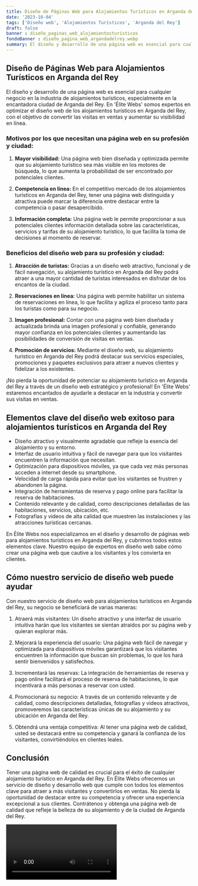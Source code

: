 ```yaml
---
title: Diseño de Páginas Web para Alojamientos Turísticos en Arganda del Rey
date: '2023-10-04'
tags: ['Diseño web', 'Alojamientos Turísticos', 'Arganda del Rey']
draft: false
banner : diseño_paginas_web_alojamientosturísticos
fondoBanner : diseño_pagina_web_argandadelrey.webp
summary: El diseño y desarrollo de una página web es esencial para cualquier negocio en la industria de alojamientos turísticos, especialmente en la encantadora ciudad de Arganda del Rey. En 'Élite Webs' somos expertos en optimizar el diseño web de los alojamientos turísticos en Arganda del Rey, con el objetivo de convertir las visitas en ventas y aumentar su visibilidad en línea.
---
```


## **Diseño de Páginas Web para Alojamientos Turísticos en Arganda del Rey**

El diseño y desarrollo de una página web es esencial para cualquier negocio en la industria de alojamientos turísticos, especialmente en la encantadora ciudad de Arganda del Rey. En 'Élite Webs' somos expertos en optimizar el diseño web de los alojamientos turísticos en Arganda del Rey, con el objetivo de convertir las visitas en ventas y aumentar su visibilidad en línea.

### **Motivos por los que necesitan una página web en su profesión y ciudad:**

1. **Mayor visibilidad:** Una página web bien diseñada y optimizada permite que su alojamiento turístico sea más visible en los motores de búsqueda, lo que aumenta la probabilidad de ser encontrado por potenciales clientes.

2. **Competencia en línea:** En el competitivo mercado de los alojamientos turísticos en Arganda del Rey, tener una página web distinguida y atractiva puede marcar la diferencia entre destacar entre la competencia o pasar desapercibido.

3. **Información completa:** Una página web le permite proporcionar a sus potenciales clientes información detallada sobre las características, servicios y tarifas de su alojamiento turístico, lo que facilita la toma de decisiones al momento de reservar.

### **Beneficios del diseño web para su profesión y ciudad:**

1. **Atracción de turistas:** Gracias a un diseño web atractivo, funcional y de fácil navegación, su alojamiento turístico en Arganda del Rey podrá atraer a una mayor cantidad de turistas interesados en disfrutar de los encantos de la ciudad.

2. **Reservaciones en línea:** Una página web permite habilitar un sistema de reservaciones en línea, lo que facilita y agiliza el proceso tanto para los turistas como para su negocio.

3. **Imagen profesional:** Contar con una página web bien diseñada y actualizada  brinda una imagen profesional y confiable, generando mayor confianza en los potenciales clientes y aumentando las posibilidades de conversión de visitas en ventas.

4. **Promoción de servicios:** Mediante el diseño web, su alojamiento turístico en Arganda del Rey podrá destacar sus servicios especiales, promociones y paquetes exclusivos para atraer a nuevos clientes y fidelizar a los existentes.

¡No pierda la oportunidad de potenciar su alojamiento turístico en Arganda del Rey a través de un diseño web estratégico y profesional! En 'Élite Webs' estaremos encantados de ayudarle a destacar en la industria y convertir sus visitas en ventas.

<GifSeo />

<Cta />

## Elementos clave del diseño web exitoso para alojamientos turísticos en Arganda del Rey

- Diseño atractivo y visualmente agradable que refleje la esencia del alojamiento y su entorno.
- Interfaz de usuario intuitiva y fácil de navegar para que los visitantes encuentren la información que necesitan.
- Optimización para dispositivos móviles, ya que cada vez más personas acceden a internet desde su smartphone.
- Velocidad de carga rápida para evitar que los visitantes se frustren y abandonen la página.
- Integración de herramientas de reserva y pago online para facilitar la reserva de habitaciones.
- Contenido relevante y de calidad, como descripciones detalladas de las habitaciones, servicios, ubicación, etc.
- Fotografías y videos de alta calidad que muestren las instalaciones y las atracciones turísticas cercanas.

En Élite Webs nos especializamos en el diseño y desarrollo de páginas web para alojamientos turísticos en Arganda del Rey, y cubrimos todos estos elementos clave. Nuestro equipo de expertos en diseño web sabe cómo crear una página web que cautive a los visitantes y los convierta en clientes.

## Cómo nuestro servicio de diseño web puede ayudar

Con nuestro servicio de diseño web para alojamientos turísticos en Arganda del Rey, su negocio se beneficiará de varias maneras:

1. Atraerá más visitantes: Un diseño atractivo y una interfaz de usuario intuitiva harán que los visitantes se sientan atraídos por su página web y quieran explorar más.

2. Mejorará la experiencia del usuario: Una página web fácil de navegar y optimizada para dispositivos móviles garantizará que los visitantes encuentren la información que buscan sin problemas, lo que los hará sentir bienvenidos y satisfechos.

3. Incrementará las reservas: La integración de herramientas de reserva y pago online facilitará el proceso de reserva de habitaciones, lo que incentivará a más personas a reservar con usted.

4. Promocionará su negocio: A través de un contenido relevante y de calidad, como descripciones detalladas, fotografías y videos atractivos, promoveremos las características únicas de su alojamiento y su ubicación en Arganda del Rey.

5. Obtendrá una ventaja competitiva: Al tener una página web de calidad, usted se destacará entre su competencia y ganará la confianza de los visitantes, convirtiéndolos en clientes leales.

## Conclusión

Tener una página web de calidad es crucial para el éxito de cualquier alojamiento turístico en Arganda del Rey. En Élite Webs ofrecemos un servicio de diseño y desarrollo web que cumple con todos los elementos clave para atraer a más visitantes y convertirlos en ventas. No pierda la oportunidad de destacar entre su competencia y ofrecer una experiencia excepcional a sus clientes. Contrátenos y obtenga una página web de calidad que refleje la belleza de su alojamiento y de la ciudad de Arganda del Rey.

<Video />

<CtaBot job='Alojamientos Turísticos' city='Arganda del Rey'/>

<Gmaps query='Arganda del Rey+españa+maps' />